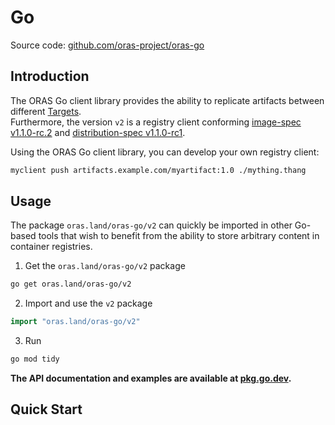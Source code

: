 # Go

Source code: [github.com/oras-project/oras-go](https://github.com/oras-project/oras-go)

## Introduction

The ORAS Go client library provides the ability to replicate artifacts between different [Targets](../#target).  
Furthermore, the version `v2` is a registry client conforming [image-spec v1.1.0-rc.2](https://github.com/opencontainers/image-spec/releases/tag/v1.1.0-rc2) and [distribution-spec v1.1.0-rc1](https://github.com/opencontainers/distribution-spec/blob/v1.1.0-rc1/spec.md).

Using the ORAS Go client library, you can develop your own registry client:

```sh
myclient push artifacts.example.com/myartifact:1.0 ./mything.thang
```

## Usage

The package `oras.land/oras-go/v2` can quickly be imported in other Go-based tools that
wish to benefit from the ability to store arbitrary content in container registries.

1. Get the  `oras.land/oras-go/v2` package
```sh
go get oras.land/oras-go/v2
```

2. Import and use the `v2` package
```go
import "oras.land/oras-go/v2"
```

3. Run
```sh
go mod tidy
```

**The API documentation and examples are available at [pkg.go.dev](https://pkg.go.dev/oras.land/oras-go/v2).**

## Quick Start

### Push files to a remote repository

```go
package main

import (
    "context"
    "fmt"

    v1 "github.com/opencontainers/image-spec/specs-go/v1"
    "oras.land/oras-go/v2"
    "oras.land/oras-go/v2/content/file"
    "oras.land/oras-go/v2/registry/remote"
    "oras.land/oras-go/v2/registry/remote/auth"
    "oras.land/oras-go/v2/registry/remote/retry"
)

func pushFiles() error {
    // 0. Create a file store
    fs, err := file.New("/tmp/")
    if err != nil {
        return err
    }
    defer fs.Close()
    ctx := context.Background()

    // 1. Add files to a file store
    mediaType := "example/file"
    fileNames := []string{"/tmp/myfile"}
    fileDescriptors := make([]v1.Descriptor, 0, len(fileNames))
    for _, name := range fileNames {
        fileDescriptor, err := fs.Add(ctx, name, mediaType, "")
        if err != nil {
            return err
        }
        fileDescriptors = append(fileDescriptors, fileDescriptor)
        fmt.Printf("file descriptor for %s: %v\n", name, fileDescriptor)
    }

    // 2. Pack the files and tag the packed manifest
    artifactType := "example/files"
    manifestDescriptor, err := oras.Pack(ctx, fs, artifactType, fileDescriptors, oras.PackOptions{
        PackImageManifest: true,
    })
    if err != nil {
        return err
    }
    fmt.Println("manifest descriptor:", manifestDescriptor)

    tag := "latest"
    if err = fs.Tag(ctx, manifestDescriptor, tag); err != nil {
        return err
    }

    // 3. Connect to a remote repository
    reg := "myregistry.example.com"
    repo, err := remote.NewRepository(reg + "/myrepo")
    if err != nil {
        panic(err)
    }
    // Note: The below code can be omitted if authentication is not required
    repo.Client = &auth.Client{
        Client: retry.DefaultClient,
        Cache:  auth.DefaultCache,
        Credential: auth.StaticCredential(reg, auth.Credential{
            Username: "username",
            Password: "password",
        }),
    }

    // 3. Copy from the file store to the remote repository
    _, err = oras.Copy(ctx, fs, tag, repo, tag, oras.DefaultCopyOptions)
    return err
}

func main() {
    if err := pushFiles(); err != nil {
        panic(err)
    }
}
```

### Pull files from a remote repository

```go
package main

import (
    "context"
    "fmt"

    "oras.land/oras-go/v2"
    "oras.land/oras-go/v2/content/file"
    "oras.land/oras-go/v2/registry/remote"
    "oras.land/oras-go/v2/registry/remote/auth"
    "oras.land/oras-go/v2/registry/remote/retry"
)

func pullFiles() error {
    // 0. Create a file store
    fs, err := file.New("/tmp/")
    if err != nil {
        return err
    }
    defer fs.Close()

    // 1. Connect to a remote repository
    ctx := context.Background()
    reg := "myregistry.example.com"
    repo, err := remote.NewRepository(reg + "/myrepo")
    if err != nil {
        return err
    }
    // Note: The below code can be omitted if authentication is not required
    repo.Client = &auth.Client{
        Client: retry.DefaultClient,
        Cache:  auth.DefaultCache,
        Credential: auth.StaticCredential(reg, auth.Credential{
            Username: "username",
            Password: "password",
        }),
    }

    // 2. Copy from the remote repository to the file store
    tag := "latest"
    manifestDescriptor, err := oras.Copy(ctx, repo, tag, fs, tag, oras.DefaultCopyOptions)
    if err != nil {
        return err
    }
    fmt.Println("manifest descriptor:", manifestDescriptor)
    return nil
}

func main() {
    if err := pullFiles(); err != nil {
        panic(err)
    }
}
```

### Pull a docker or OCI image from a remote repository
You can also use an OCI layout folder to store docker/OCI images:

```go
package main

import (
	"context"
	"fmt"

	"oras.land/oras-go/v2"
	"oras.land/oras-go/v2/content/oci"
	"oras.land/oras-go/v2/registry/remote"
	"oras.land/oras-go/v2/registry/remote/auth"
	"oras.land/oras-go/v2/registry/remote/retry"
)

func pullImage() error {
	// 0. Create an OCI layout store
	store, err := oci.New("/tmp/oci-layout-root")
	if err != nil {
		return err
	}

	// 1. Connect to a remote repository
	ctx := context.Background()
	reg := "myregistry.example.com"
	repo, err := remote.NewRepository(reg + "/myrepo")
	if err != nil {
		return err
	}
	// Note: The below code can be omitted if authentication is not required
	repo.Client = &auth.Client{
		Client: retry.DefaultClient,
		Cache:  auth.DefaultCache,
		Credential: auth.StaticCredential(reg, auth.Credential{
			Username: "username",
			Password: "password",
		}),
	}

	// 2. Copy from the remote repository to the OCI layout store
	tag := "latest"
	manifestDescriptor, err := oras.Copy(ctx, repo, tag, store, tag, oras.DefaultCopyOptions)
	if err != nil {
		return err
	}
	fmt.Println("manifest pulled:", manifestDescriptor.Digest, manifestDescriptor.MediaType)

	// 3. Fetch from OCI layout store to verify
	fetched, err := content.FetchAll(ctx, store, manifestDescriptor)
	if err != nil {
		return err
	}
	fmt.Printf("manifest content:\n%s", fetched)
	return nil
}

func main() {
	if err := pullImage(); err != nil {
		panic(err)
	}
}

```